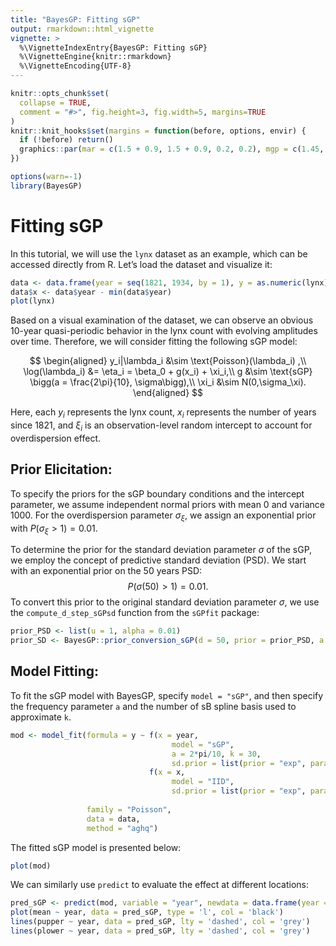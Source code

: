 ```yaml
---
title: "BayesGP: Fitting sGP"
output: rmarkdown::html_vignette
vignette: >
  %\VignetteIndexEntry{BayesGP: Fitting sGP}
  %\VignetteEngine{knitr::rmarkdown}
  %\VignetteEncoding{UTF-8}
---
```


```r
knitr::opts_chunk$set(
  collapse = TRUE,
  comment = "#>", fig.height=3, fig.width=5, margins=TRUE
)
knitr::knit_hooks$set(margins = function(before, options, envir) {
  if (!before) return()
  graphics::par(mar = c(1.5 + 0.9, 1.5 + 0.9, 0.2, 0.2), mgp = c(1.45, 0.45, 0), cex = 1.25, bty='n')
})
```


```r
options(warn=-1)
library(BayesGP)
```

# Fitting sGP

In this tutorial, we will use the `lynx` dataset as an example, which
can be accessed directly from R. Let’s load the dataset and visualize
it:

```r
data <- data.frame(year = seq(1821, 1934, by = 1), y = as.numeric(lynx))
data$x <- data$year - min(data$year)
plot(lynx)
```

Based on a visual examination of the dataset, we can observe an obvious
10-year quasi-periodic behavior in the lynx count with evolving
amplitudes over time. Therefore, we will consider fitting the following
sGP model:

$$
\begin{aligned}
  y_i|\lambda_i &\sim \text{Poisson}(\lambda_i) ,\\
  \log(\lambda_i) &= \eta_i = \beta_0 + g(x_i) + \xi_i,\\
  g &\sim \text{sGP} \bigg(a = \frac{2\pi}{10}, \sigma\bigg),\\
  \xi_i &\sim N(0,\sigma_\xi).
\end{aligned}
$$

Here, each $y_i$ represents the lynx count, $x_i$ represents the number
of years since 1821, and $\xi_i$ is an observation-level random
intercept to account for overdispersion effect.


## Prior Elicitation:

To specify the priors for the sGP boundary conditions and the intercept
parameter, we assume independent normal priors with mean 0 and variance
1000. For the overdispersion parameter $\sigma_\xi$, we assign an
exponential prior with $P(\sigma_\xi > 1) = 0.01$.

To determine the prior for the standard deviation parameter $\sigma$ of
the sGP, we employ the concept of predictive standard deviation (PSD).
We start with an exponential prior on the 50 years PSD:
$$P(\sigma(50)>1) = 0.01.$$ To convert this prior to the original
standard deviation parameter $\sigma$, we use the `compute_d_step_sGPsd`
function from the `sGPfit` package:

```r
prior_PSD <- list(u = 1, alpha = 0.01)
prior_SD <- BayesGP::prior_conversion_sGP(d = 50, prior = prior_PSD, a = 2*pi/10)
```

 
## Model Fitting:

To fit the sGP model with BayesGP, specify `model = "sGP"`, and then specify the frequency parameter `a` and the number of sB spline basis used to approximate `k`.

```r
mod <- model_fit(formula = y ~ f(x = year, 
                                    model = "sGP", 
                                    a = 2*pi/10, k = 30,
                                    sd.prior = list(prior = "exp", param = prior_SD)) + 
                               f(x = x, 
                                    model = "IID", 
                                    sd.prior = list(prior = "exp", param = 0.5)),
                   
                 family = "Poisson",
                 data = data,
                 method = "aghq")
```

The fitted sGP model is presented below:

```r
plot(mod)
```

We can similarly use `predict` to evaluate the effect at different locations:

```r
pred_sGP <- predict(mod, variable = "year", newdata = data.frame(year = seq(min(data$year), max(data$year), by = 0.1)))
plot(mean ~ year, data = pred_sGP, type = 'l', col = 'black')
lines(pupper ~ year, data = pred_sGP, lty = 'dashed', col = 'grey')
lines(plower ~ year, data = pred_sGP, lty = 'dashed', col = 'grey')
```




